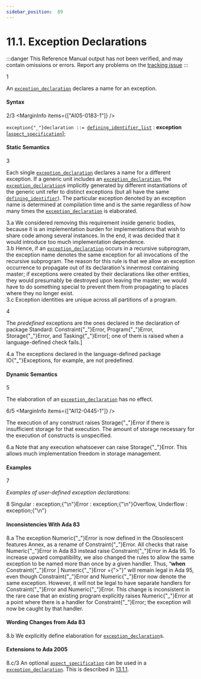 ```yaml
---
sidebar_position:  89
---
```


# 11.1. Exception Declarations

:::danger
This Reference Manual output has not been verified,
and may contain omissions or errors.
Report any problems on the [tracking issue](https://github.com/ada-lang-io/ada-lang-io/issues/20)
:::


<MarginText>1</MarginText>
<p>An <code><a href="/docs/arm/AA-11/AA-11.1#S0303">exception_declaration</a></code> declares a name for an exception. <br /></p>


#### Syntax

<MarginText>2/3</MarginText>
<MarginInfo items={["AI05-0183-1"]} />

<CodeBlock>
<code>exception{"_"}declaration</code><a id="S0303"></a><code> ::= </code><code><a href="/docs/arm/AA-3/AA-3.3#S0033">defining_identifier_list</a></code> : <b>exception</b><br />   [<code><a href="/docs/arm/AA-13/AA-13.1#S0346">aspect_specification</a></code>];<br />

</CodeBlock>

#### Static Semantics

<MarginText>3</MarginText>
<p>Each single <code><a href="/docs/arm/AA-11/AA-11.1#S0303">exception_declaration</a></code> declares a name for a different exception. If a generic unit includes an <code><a href="/docs/arm/AA-11/AA-11.1#S0303">exception_declaration</a></code>, the <code><a href="/docs/arm/AA-11/AA-11.1#S0303">exception_declaration</a></code>s implicitly generated by different instantiations of the generic unit refer to distinct exceptions (but all have the same <code><a href="/docs/arm/AA-3/AA-3.1#S0022">defining_identifier</a></code>). The particular exception denoted by an exception name is determined at compilation time and is the same regardless of how many times the <code><a href="/docs/arm/AA-11/AA-11.1#S0303">exception_declaration</a></code> is elaborated. <br /></p>

<AnnotatedOnly>
<MarginText>3.a</MarginText>
<Admonition type="aarm" aarm="reason">
<b></b>We considered removing this requirement inside generic bodies, because it is an implementation burden for implementations that wish to share code among several instances. In the end, it was decided that it would introduce too much implementation dependence. <br />
</Admonition>
</AnnotatedOnly>

<AnnotatedOnly>
<MarginText>3.b</MarginText>
<Admonition type="aarm" aarm="ramification">
<b></b>Hence, if an <code><a href="/docs/arm/AA-11/AA-11.1#S0303">exception_declaration</a></code> occurs in a recursive subprogram, the exception name denotes the same exception for all invocations of the recursive subprogram. The reason for this rule is that we allow an exception occurrence to propagate out of its declaration's innermost containing master; if exceptions were created by their declarations like other entities, they would presumably be destroyed upon leaving the master; we would have to do something special to prevent them from propagating to places where they no longer exist. <br />
</Admonition>
</AnnotatedOnly>

<AnnotatedOnly>
<MarginText>3.c</MarginText>
<Admonition type="aarm" aarm="ramification">
<b></b>Exception identities are unique across all partitions of a program. <br />
</Admonition>
</AnnotatedOnly>

<MarginText>4</MarginText>
<p>The <i>predefined</i> exceptions are the ones declared in the declaration of package Standard: Constraint{"_"}Error, Program{"_"}Error, Storage{"_"}Error, and Tasking{"_"}Error[; one of them is raised when a language-defined check fails.] <br /></p>

<AnnotatedOnly>
<MarginText>4.a</MarginText>
<Admonition type="aarm" aarm="ramification">
<b></b>The exceptions declared in the language-defined package IO{"_"}Exceptions, for example, are not predefined. <br />
</Admonition>
</AnnotatedOnly>


#### Dynamic Semantics

<MarginText>5</MarginText>
<p>The elaboration of an <code><a href="/docs/arm/AA-11/AA-11.1#S0303">exception_declaration</a></code> has no effect.<br /></p>

<MarginText>6/5</MarginText>
<MarginInfo items={["AI12-0445-1"]} />
<p>The execution of any construct raises Storage{"_"}Error if there is insufficient storage for that execution. The amount of storage necessary for the execution of constructs is unspecified. <br /></p>

<AnnotatedOnly>
<MarginText>6.a</MarginText>
<Admonition type="aarm" aarm="ramification">
<b></b>Note that any execution whatsoever can raise Storage{"_"}Error. This allows much implementation freedom in storage management. <br />
</Admonition>
</AnnotatedOnly>


#### Examples

<MarginText>7</MarginText>
<p><i>Examples of user-defined exception declarations:</i> <br /></p>

<MarginText>8</MarginText>
<CodeBlock language="ada">
Singular : exception;{"\n"}Error    : exception;{"\n"}Overflow, Underflow : exception;{"\n"}

</CodeBlock>
<AnnotatedOnly>

#### Inconsistencies With Ada 83

</AnnotatedOnly>
<AnnotatedOnly>
<MarginText>8.a</MarginText>
<Admonition type="aarm" aarm="note">
The exception Numeric{"_"}Error is now defined in the Obsolescent features Annex, as a rename of Constraint{"_"}Error. All checks that raise Numeric{"_"}Error in Ada 83 instead raise Constraint{"_"}Error in Ada 95. To increase upward compatibility, we also changed the rules to allow the same exception to be named more than once by a given handler. Thus, &ldquo;<b>when</b> Constraint{"_"}Error | Numeric{"_"}Error ={">"}&rdquo; will remain legal in Ada 95, even though Constraint{"_"}Error and Numeric{"_"}Error now denote the same exception. However, it will not be legal to have separate handlers for Constraint{"_"}Error and Numeric{"_"}Error. This change is inconsistent in the rare case that an existing program explicitly raises Numeric{"_"}Error at a point where there is a handler for Constraint{"_"}Error; the exception will now be caught by that handler. <br />
</Admonition>
</AnnotatedOnly>

<AnnotatedOnly>

#### Wording Changes from Ada 83

</AnnotatedOnly>
<AnnotatedOnly>
<MarginText>8.b</MarginText>
<Admonition type="aarm" aarm="note">
We explicitly define elaboration for <code><a href="/docs/arm/AA-11/AA-11.1#S0303">exception_declaration</a></code>s. <br />
</Admonition>
</AnnotatedOnly>

<AnnotatedOnly>

#### Extensions to Ada 2005

</AnnotatedOnly>
<AnnotatedOnly>
<MarginText>8.c/3</MarginText>
<MarginInfo items={["AI05-0183-1"]} />
<Admonition type="aarm" aarm="note">
An optional <code><a href="/docs/arm/AA-13/AA-13.1#S0346">aspect_specification</a></code> can be used in a <code><a href="/docs/arm/AA-11/AA-11.1#S0303">exception_declaration</a></code>. This is described in <a href="/docs/arm/AA-13/AA-13.1#Subclause_13.1.1">13.1.1</a>. <br />
</Admonition>
</AnnotatedOnly>

